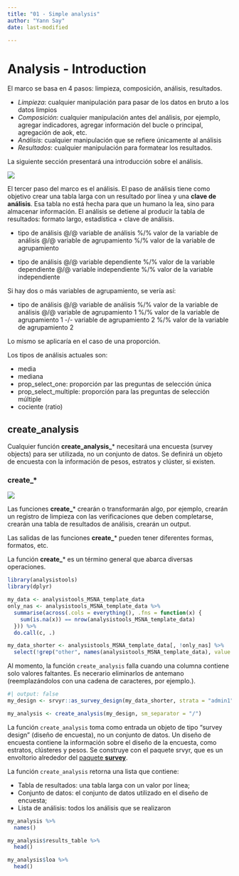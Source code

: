 ```yaml
---
title: "01 - Simple analysis"
author: "Yann Say"
date: last-modified

---
```

# Analysis - Introduction

El marco se basa en 4 pasos: limpieza, composición, análisis, resultados.

-   *Limpieza*: cualquier manipulación para pasar de los datos en bruto a los datos limpios
-   *Composición*:  cualquier manipulación antes del análisis, por ejemplo, agregar indicadores, agregar información del bucle o principal, agregación de aok, etc.
-   *Análisis*: cualquier manipulación que se refiere únicamente al análisis
-   *Resultados*: cualquier manipulación para formatear los resultados.

La siguiente sección presentará una introducción sobre el análisis.

![](../config/images/step - analysis.png)

El tercer paso del marco es el análisis. El paso de análisis tiene como objetivo crear una tabla larga con un resultado por línea y una **clave de análisis**. Esa tabla no está hecha para que un humano la lea, sino para almacenar información. El análisis se detiene al producir la tabla de resultados: formato largo, estadística + clave de análisis.


- tipo de análisis @/@ variable de análisis %/% valor de la variable de análisis @/@ variable de agrupamiento %/% valor de la variable de agrupamiento

- tipo de análisis @/@ variable dependiente %/% valor de la variable dependiente @/@ variable independiente %/% valor de la variable independiente

Si hay dos o más variables de agrupamiento, se vería así:

- tipo de análisis @/@ variable de análisis %/% valor de la variable de análisis @/@ variable de agrupamiento 1 %/% valor de la variable de agrupamiento 1 -/- variable de agrupamiento 2 %/% valor de la variable de agrupamiento 2

Lo mismo se aplicaría en el caso de una proporción.

Los tipos de análisis actuales son:

- media
- mediana
- prop_select_one: proporción par las preguntas de selección única
- prop_select_multiple: proporción para las preguntas de selección múltiple
- cociente (ratio)

## create_analysis

Cualquier función **create_analysis_*** necesitará una encuesta (survey objects) para ser utilizada, no un conjunto de datos. Se definirá un objeto de encuesta con la información de pesos, estratos y clúster, si existen.

::: {.callout-tip appearance="minimal"}
### create\_\*

![](../config/images/verb - create.png)

Las funciones **create_**\*  crearán o transformarán algo, por ejemplo, crearán un registro de limpieza con las verificaciones que deben completarse, crearán una tabla de resultados de análisis, crearán un output.

Las salidas de las funciones **create_**\*  pueden tener diferentes formas, formatos, etc.

La función **create_**\* es un término general que abarca diversas operaciones.
:::

```r
library(analysistools)
library(dplyr)
```


```r
my_data <- analysistools_MSNA_template_data
only_nas <- analysistools_MSNA_template_data %>%
  summarise(across(.cols = everything(), .fns = function(x) {
    sum(is.na(x)) == nrow(analysistools_MSNA_template_data)
  })) %>%
  do.call(c, .)

my_data_shorter <- analysistools_MSNA_template_data[, !only_nas] %>%
  select(!grep("other", names(analysistools_MSNA_template_data), value = T))
```

::: {.callout-note .column-margin}

Al momento, la función `create_analysis` falla cuando una columna contiene solo valores faltantes. Es necerario eliminarlos de antemano (reemplazándolos con una cadena de caracteres, por ejemplo.).
:::

```r
#| output: false
my_design <- srvyr::as_survey_design(my_data_shorter, strata = "admin1")

my_analysis <- create_analysis(my_design, sm_separator = "/")
```

::: {.callout-note .column-margin}
La función `create_analysis` toma como entrada un objeto de tipo "survey design" (diseño de encuesta), no un conjunto de datos. Un diseño de encuesta contiene la información sobre el diseño de la encuesta, como estratos, clústeres y pesos. Se construye con el paquete srvyr, que es un envoltorio alrededor del [paquete **survey**](http://r-survey.r-forge.r-project.org/survey/).

:::

La función `create_analysis` retorna una lista que contiene:

- Tabla de resultados: una tabla larga con un valor por línea;
- Conjunto de datos: el conjunto de datos utilizado en el diseño de encuesta;
- Lista de análisis: todos los análisis que se realizaron

```r
my_analysis %>%
  names()
```

```r
my_analysis$results_table %>%
  head()
```

```r
my_analysis$loa %>%
  head()
```
